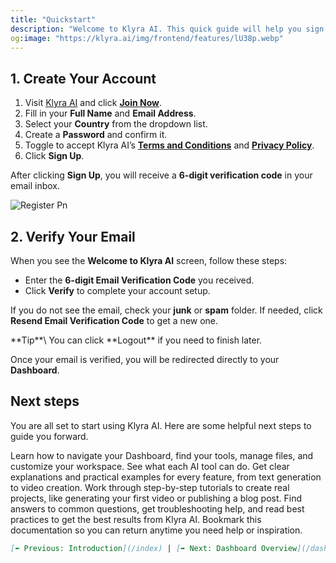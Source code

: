 ```yaml
---
title: "Quickstart"
description: "Welcome to Klyra AI. This quick guide will help you sign up, verify your account, and reach your dashboard in just a few steps."
og:image: "https://klyra.ai/img/frontend/features/lU38p.webp"
---
```


## 1. Create Your Account

1. Visit [Klyra AI](https://klyra.ai) and click [**Join Now**](https://klyra.ai/register).
2. Fill in your **Full Name** and **Email Address**.
3. Select your **Country** from the dropdown list.
4. Create a **Password** and confirm it.
5. Toggle to accept Klyra AI’s [**Terms and Conditions**](https://klyra.ai/page/terms-and-conditions) and [**Privacy Policy**](https://klyra.ai/page/privacy-policy).
6. Click **Sign Up**.

After clicking **Sign Up**, you will receive a **6-digit verification code** in your email inbox.

![Register Pn](/images/register.png)

## 2. Verify Your Email

When you see the **Welcome to Klyra AI** screen, follow these steps:

- Enter the **6-digit Email Verification Code** you received.
- Click **Verify** to complete your account setup.

If you do not see the email, check your **junk** or **spam** folder. If needed, click **Resend Email Verification Code** to get a new one.

<Tip>
  **Tip**\
  You can click **Logout** if you need to finish later.
</Tip>

Once your email is verified, you will be redirected directly to your **Dashboard**.

## Next steps

You are all set to start using Klyra AI. Here are some helpful next steps to guide you forward.

<CardGroup cols={2}>
  <Card title="Explore the Dashboard" icon="chalkboard" href="/dashboard" cta="Open Dashboard Overview">
    Learn how to navigate your Dashboard, find your tools, manage files, and customize your workspace.
  </Card>
  <Card title="Discover Features" icon="toolbox" href="/features" cta="View Features">
    See what each AI tool can do. Get clear explanations and practical examples for every feature, from text generation to video creation.
  </Card>
  <Card title="Follow Tutorials" icon="books" href="/tutorials" cta="See Tutorials">
    Work through step-by-step tutorials to create real projects, like generating your first video or publishing a blog post.
  </Card>
  <Card title="Check FAQs" icon="block-question" href="/faqs" cta="Visit FAQs">
    Find answers to common questions, get troubleshooting help, and read best practices to get the best results from Klyra AI.
  </Card>
</CardGroup>

<Note>
  Bookmark this documentation so you can return anytime you need help or inspiration.
</Note>

```markdown
[⬅️ Previous: Introduction](/index) | [➡️ Next: Dashboard Overview](/dashboard)
```